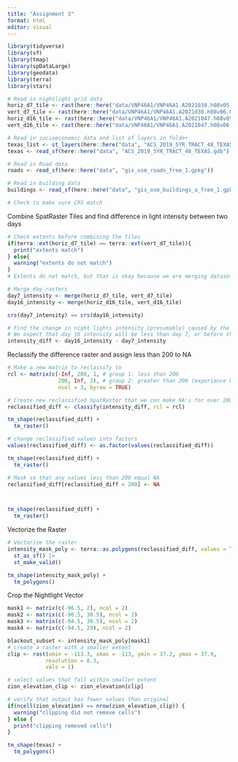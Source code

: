 ```yaml
---
title: "Assignment 3"
format: html
editor: visual
---
```


```r
library(tidyverse)
library(sf)
library(tmap)
library(spDataLarge)
library(geodata)
library(terra)
library(stars)
```

```r
# Read in nightlight grid data
horiz_d7_tile <- rast(here::here("data/VNP46A1/VNP46A1.A2021038.h08v05.001.2021039064328.tif"))
vert_d7_tile <- rast(here::here("data/VNP46A1/VNP46A1.A2021038.h08v06.001.2021039064329.tif"))
horiz_d16_tile <- rast(here::here("data/VNP46A1/VNP46A1.A2021047.h08v05.001.2021048091106.tif"))
vert_d16_tile <- rast(here::here("data/VNP46A1/VNP46A1.A2021047.h08v06.001.2021048091105.tif"))

# Read in socioeconomic data and list of layers in folder
texas_list <- st_layers(here::here("data", "ACS_2019_5YR_TRACT_48_TEXAS.gdb"))
texas <- read_sf(here::here("data", "ACS_2019_5YR_TRACT_48_TEXAS.gdb"), layer = 'ACS_2019_5YR_TRACT_48_TEXAS')

# Read in Road data
roads <- read_sf(here::here("data", "gis_osm_roads_free_1.gpkg"))

# Read in building data
buildings <- read_sf(here::here("data", "gis_osm_buildings_a_free_1.gpkg"))
```

```r
# Check to make sure CRS match


```


Combine SpatRaster Tiles and find difference in light intensity between two days
```r
# Check extents before combining the tiles
if(terra::ext(horiz_d7_tile) == terra::ext(vert_d7_tile)){
  print("extents match")
} else{
  warning("extents do not match")
}
# Extents do not match, but that is okay because we are merging datasets

# Merge day rasters 
day7_intensity <- merge(horiz_d7_tile, vert_d7_tile)
day16_intensity <- merge(horiz_d16_tile, vert_d16_tile)

crs(day7_intensity) == crs(day16_intensity)

# Find the change in night lights intensity (presumably) caused by the storm
# We expect that day 16 intensity will be less than day 7, or before the storm
intensity_diff <- day16_intensity - day7_intensity
```

Reclassify the difference raster and assign less than 200 to NA
```r

# Make a new matrix to reclassify to
rcl <- matrix(c(-Inf, 200, 1, # group 1: less than 200
                200, Inf, 2), # group 2: greater than 200 (experience blackout)
                ncol = 3, byrow = TRUE)

# Create new reclassified SpatRaster that we can make NA's for over 200 (those that experience a blackout)
reclassified_diff <- classify(intensity_diff, rcl = rcl)

tm_shape(reclassified_diff) +
  tm_raster()

# change reclassified values into factors
values(reclassified_diff) <- as.factor(values(reclassified_diff))

tm_shape(reclassified_diff) +
  tm_raster()

# Mask so that any values less than 200 equal NA
reclassified_diff[reclassified_diff < 200] <- NA



tm_shape(reclassified_diff) +
  tm_raster()
```



Vectorize the Raster
```r
# Vectorize the raster
intensity_mask_poly <- terra::as.polygons(reclassified_diff, values = TRUE, round = FALSE) |> 
  st_as_sf() |> 
  st_make_valid()
```

```r
tm_shape(intensity_mask_poly) +
  tm_polygons()
```


Crop the Nightlight Vector
```r
mask1 <- matrix(c(-96.5, 2), ncol = 2)
mask2 <- matrix(c(-96.5, 30.5), ncol = 2)
mask3 <- matrix(c(-94.5, 30.5), ncol = 2)
mask4 <- matrix(c(-94.5, 29), ncol = 2)

blackout_subset <- intensity_mask_poly[mask1]
# create a raster with a smaller extent
clip <- rast(xmin = -113.3, xmax = -113, ymin = 37.2, ymax = 37.9,
            resolution = 0.3,
            vals = 1)

# select values that fall within smaller extent
zion_elevation_clip <- zion_elevation[clip]

# verify that output has fewer values than original
if(ncell(zion_elevation) == nrow(zion_elevation_clip)) {
  warning("clipping did not remove cells")
} else {
  print("clipping removed cells")
}
```


```r
tm_shape(texas) +
  tm_polygons()
```
